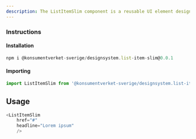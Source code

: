 ```yaml
---
description: The ListItemSlim component is a reusable UI element designed for React applications, providing users with interactive clickable elements. The ListItemSlim is intended to be used as a link within a list on AllKvlBusPage.
---
```



### Instructions
#### Installation

```js
npm i @konsumentverket-sverige/designsystem.list-item-slim@0.0.1
```

#### Importing

```js
import ListItemSlim from '@konsumentverket-sverige/designsystem.list-item-slim@0.0.1';
```

## Usage
```js live
<ListItemSlim
    href="#"
    headline="Lorem ipsum"
    />
```
